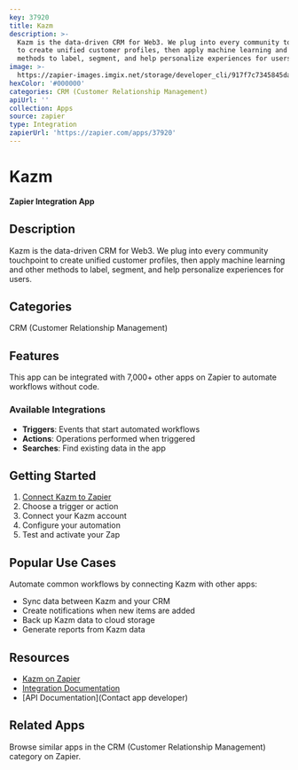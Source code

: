 ```yaml
---
key: 37920
title: Kazm
description: >-
  Kazm is the data-driven CRM for Web3. We plug into every community touchpoint
  to create unified customer profiles, then apply machine learning and other
  methods to label, segment, and help personalize experiences for users.
image: >-
  https://zapier-images.imgix.net/storage/developer_cli/917f7c7345845da3c2e3929655f8efea_3.png?auto=format%2Ccompress&ixlib=python-3.0.0&q=50
hexColor: '#000000'
categories: CRM (Customer Relationship Management)
apiUrl: ''
collection: Apps
source: zapier
type: Integration
zapierUrl: 'https://zapier.com/apps/37920'
---
```

# Kazm

**Zapier Integration App**

## Description

Kazm is the data-driven CRM for Web3. We plug into every community touchpoint to create unified customer profiles, then apply machine learning and other methods to label, segment, and help personalize experiences for users.

## Categories

CRM (Customer Relationship Management)

## Features

This app can be integrated with 7,000+ other apps on Zapier to automate workflows without code.

### Available Integrations

- **Triggers**: Events that start automated workflows
- **Actions**: Operations performed when triggered
- **Searches**: Find existing data in the app

## Getting Started

1. [Connect Kazm to Zapier](https://zapier.com/apps/37920)
2. Choose a trigger or action
3. Connect your Kazm account
4. Configure your automation
5. Test and activate your Zap

## Popular Use Cases

Automate common workflows by connecting Kazm with other apps:

- Sync data between Kazm and your CRM
- Create notifications when new items are added
- Back up Kazm data to cloud storage
- Generate reports from Kazm data

## Resources

- [Kazm on Zapier](https://zapier.com/apps/37920)
- [Integration Documentation](https://zapier.com/apps/37920/integrations)
- [API Documentation](Contact app developer)

## Related Apps

Browse similar apps in the CRM (Customer Relationship Management) category on Zapier.
